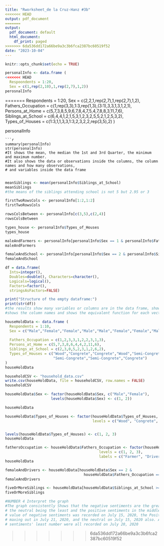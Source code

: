 ```yaml
---
title: "Rworksheet_de la Cruz-Hanz #3b"
<<<<<<< HEAD
output: pdf_document
=======
output:
  pdf_document: default
  html_document:
    df_print: paged
>>>>>>> 6da536dd172a66be9a3c3b6fca2387bc60519f52
date: "2023-10-04"
---
```


```r
knitr::opts_chunk$set(echo = TRUE)
```


```r
personalInfo <- data.frame (
<<<<<<< HEAD
  Respoondents = 1:20,
  Sex = c(1,rep(2,10),1,rep(2,7),1,2))
perosnalInfo

```

=======
  Respondents = 1:20,
  Sex = c(2,2,1,rep(2,7),1,rep(2,7),1,2),
  Fathers_Occupation = c(1,rep(3,3),1:3,rep(1,3),(3:1),3,3,1,3,1,2,1),
  Persons_at_Home = c(5,7,3,8,5,9,6,7,8,4,7,5,4,7,8,8,3,11,7,6),
  Siblings_at_School = c(6,4,4,1,2,1,5,3,1,2,3,2,5,5,2,1,2,5,3,2),
  Types_of_Houses = c(1:3,1,1,3,3,1:3,2,3,2,2,rep(3,5),2)
  )
  
  personalInfo
```
```r
summary(personalInfo)
str(personalInfo)
#It shows the mean, the median the 1st and 3rd Quarter, the minimum and maximum number.
#It also shows the data or observations inside the columns, the column names and how many observations, 
# and variables inside the data frame
 
```

```r
meanSiblings <- mean(personalInfo$Siblings_at_School)
meanSiblings 
#the means of the siblings attending school is not 5 but 2.95 or 3
```
```r
firstTwoRowsCols <- personalInfo[1:2,1:2]
firstTwoRowsCols
```
```r
rowsColsBetween <- personalInfo[c(3,5),c(2,4)]
rowsColsBetween

```

``` r
types_house <- personalInfo$Types_of_Houses
types_house
```

```r
maleAndFarmers <- personalInfo[personalInfo$Sex == 1 & personalInfo$Fathers_Occupation == 1, ]
maleAndFarmers
```

```r
femaleAndSchool <- personalInfo[personalInfo$Sex == 2 & personalInfo$Siblings_at_School >= 5,]
femaleAndSchool
```

```r
df = data.frame(
  Ints=integer(),
  Doubles=double(), Characters=character(),
  Logicals=logical(),
  Factors=factor(),
  stringsAsFactors=FALSE)

print("Structure of the empty dataframe:")
print(str(df))
#the results show many variables or columns are in the data frame, shows the observations, 
#shows the column names and shows the equivalent function for each vector.
```



```r
houseHoldData <- data.frame (
  Respondents = 1:10,
  Sex = c("Male","Female","Female","Male","Male","Female","Female","Male","Female","Male"),
  
  Fathers_Occupation = c(1,2,3,3,1,2,2,3,1,3),
  Persons_at_Home = c(5,7,3,8,6,4,4,2,11,6),
  Siblings_at_School = c(2,3,0,5,2,3,1,2,6,2),
  Types_of_Houses = c("Wood","Congrete","Congrete","Wood","Semi-Congrete","Semi-Congrete","Wood",
                      "Semi-Congrete","Semi-Congrete","Congrete")
)
houseHoldData

```


```r
householdCSV <- "household_data.csv"
write.csv(houseHoldData, file = householdCSV, row.names = FALSE)
householdCSV

```

```r
houseHoldData$Sex <- factor(houseHoldData$Sex, c("Male","Female"),
                     levels(houseHoldData$Sex) <- c(1, 2))

houseHoldData

```

```r
houseHoldData$Types_of_Houses <- factor(houseHoldData$Types_of_Houses,
                                        levels = c("Wood", "Congrete", "Semi-Congrete"))


levels(houseHoldData$Types_of_Houses) <- c(1, 2, 3)
houseHoldData 
```
```r
fathersOccupation <- houseHoldData$Fathers_Occupation <- factor(houseHoldData$Fathers_Occupation,
                                           levels = c(1, 2, 3),
                                           labels = c("Farmer", "Driver", "Others"))
houseHoldData
```
```r
femaleAndDrivers <- houseHoldData[houseHoldData$Sex == 2 & 
                                    houseHoldData$Fathers_Occupation == "Driver", ]
femaleAndDrivers
```
```r
fiveOrMoreSiblings <- houseHoldData[houseHoldData$Siblings_at_School >= 5, ]
fiveOrMoreSiblings
```

```r
#NUMBER 4 Interpret the graph
#The graph consistently Shows that the negative sentiments are the greatest in number, 
# the neutral being the least and the positive sentiments in the middle. The greatest 
# value of negative sentiments was recorded on July 15, 2020, the Positive sentiments 
# maxing out in July 21, 2020, and the neutral on July 15, 2020 also. All of the 
# sentiments' least number were all recorded on July 20, 2020
```
>>>>>>> 6da536dd172a66be9a3c3b6fca2387bc60519f52
